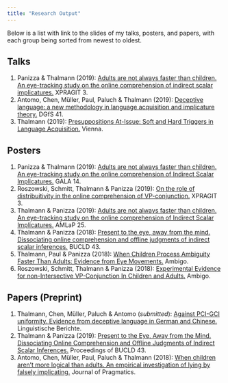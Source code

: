 ```yaml
---
title: "Research Output"
---
```


Below is a list with link to the slides of my talks, posters, and papers, with each group being sorted from newest to oldest. 

## Talks

1. Panizza & Thalmann (2019): [Adults are not always faster than children. An eye-tracking study on the online comprehension of indirect scalar implicatures.](media/talks/XPrag-It_Panizza:Thalmann.pdf) XPRAGIT 3.
1. Antomo, Chen, Müller, Paul, Paluch & Thalmann (2019): [Deceptive language: a new methodology in language acquisition and implicature theory.](media/talks/DGfS_Antomo:Chen:Müller:Paluch:Paul:Thalmann.pdf) DGfS 41.
1. Thalmann (2019): [Presuppositions At-Issue: Soft and Hard Triggers in Language Acquisition.](media/talks/Vienna_Thalmann.pdf) Vienna.

## Posters

1. Panizza & Thalmann (2019): [Adults are not always faster than children. An eye-tracking study on the online comprehension of Indirect Scalar Implicatures.](media/posters/GALA_Panizza:Thalmann) GALA 14.
1. Roszowski, Schmitt, Thalmann & Panizza (2019): [On the role of distribuitivity in the online comprehension of VP-conjunction.](media/posters/XPrag-It_Roszowski:Schmitt:Thalmann:Panizza.pdf) XPRAGIT 3.
1. Thalmann & Panizza (2019): [Adults are not always faster than children. An eye-tracking study on the online comprehension of Indirect Scalar Implicatures.](media/posters/AMLaP_Thalmann:Panizza.pdf) AMLaP 25.
1. Thalmann & Panizza (2018): [Present to the eye, away from the mind. Dissociating online comprehension and offline judgments of indirect scalar inferences.](media/posters/BUCLD_Thalmann:Panizza_Poster.pdf) BUCLD 43.
1. Thalmann, Paul & Panizza (2018): [When Children Process Ambiguity Faster Than Adults: Evidence from Eye Movements.](media/posters/Ambigo_Thalmann:Paul:Panizza.pdf) Ambigo.
1. Roszowski, Schmitt, Thalmann & Panizza (2018): [Experimental Evidence for non-Intersective VP-Conjunction In Children and Adults.](media/posters/Ambigo_Roszowski:Schmitt:Thalmann:Panizza.pdf) Ambigo.

## Papers (Preprint)

1. Thalmann, Chen, Müller, Paluch & Antomo (*submitted*): [Against PCI-GCI uniformity. Evidence from deceptive language in German and Chinese.](media/papers/LB_Thalmann:Chen:Müller:Paluch:Antomo.pdf) Linguistische Berichte.
1. Thalmann & Panizza (2019): [Present to the Eye, Away from the Mind. Dissociating Online Comprehension and Offline Judgments of Indirect Scalar Inferences.](http://www.lingref.com/bucld/43/BUCLD43-52.pdf) Proceedings of BUCLD 43.
1. Antomo, Chen, Müller, Paul, Paluch & Thalmann (2018): [When children aren't more logical than adults. An empirical investigation of lying by falsely implicating.](https://doi.org/10.1016/j.pragma.2018.09.010) Journal of Pragmatics.
